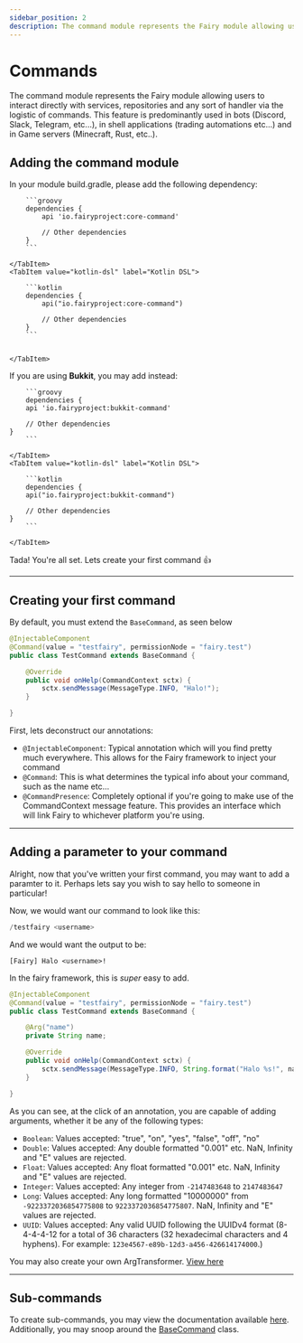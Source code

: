 ```yaml
---
sidebar_position: 2
description: The command module represents the Fairy module allowing users to interact directly with services, repositories and any sort of handler via the logistic of commands.
---
```



# Commands

The command module represents the Fairy module allowing users to interact directly with services, repositories and any sort of handler via the logistic of commands. This feature is predominantly used in bots (Discord, Slack, Telegram, etc...), in shell applications (trading automations etc...) and in Game servers (Minecraft, Rust, etc..).

## Adding the command module

In your module build.gradle, please add the following dependency:

<Tabs>
    <TabItem value="groovy" label="Groovy">

        ```groovy
        dependencies {
            api 'io.fairyproject:core-command'

            // Other dependencies
        }
        ```

    </TabItem>
    <TabItem value="kotlin-dsl" label="Kotlin DSL">

        ```kotlin
        dependencies {
            api("io.fairyproject:core-command")

            // Other dependencies
        }
        ```


    </TabItem>
</Tabs>

If you are using **Bukkit**, you may add instead:

<Tabs>
    <TabItem value="groovy" label="Groovy">

        ```groovy
        dependencies {
        api 'io.fairyproject:bukkit-command'

        // Other dependencies
    }
        ```

    </TabItem>
    <TabItem value="kotlin-dsl" label="Kotlin DSL">

        ```kotlin
        dependencies {
        api("io.fairyproject:bukkit-command")

        // Other dependencies
    }
        ```

    </TabItem>
</Tabs>


Tada! You're all set. Lets create your first command 👍

---
## Creating your first command

By default, you must extend the `BaseCommand`, as seen below

```java
@InjectableComponent
@Command(value = "testfairy", permissionNode = "fairy.test")
public class TestCommand extends BaseCommand {

    @Override
    public void onHelp(CommandContext sctx) {
        sctx.sendMessage(MessageType.INFO, "Halo!");
    }

}
```

First, lets deconstruct our annotations:
- `@InjectableComponent`: Typical annotation which will you find pretty much everywhere. This allows for the
  Fairy framework to inject your command
- `@Command`: This is what determines the typical info about your command, such as the name etc...
- `@CommandPresence`: Completely optional if you're going to make use of the CommandContext message
  feature. This provides an interface which will link Fairy to whichever platform you're using.

---
## Adding a parameter to your command

Alright, now that you've written your first command, you may want to add a paramter to it. Perhaps lets say you wish to say hello to someone in particular!

Now, we would want our command to look like this:
```s
/testfairy <username>
```

And we would want the output to be:
```
[Fairy] Halo <username>!
```

In the fairy framework, this is *super* easy to add.

```java
@InjectableComponent
@Command(value = "testfairy", permissionNode = "fairy.test")
public class TestCommand extends BaseCommand {

    @Arg("name") 
    private String name;

    @Override
    public void onHelp(CommandContext sctx) {
        sctx.sendMessage(MessageType.INFO, String.format("Halo %s!", name));
    }

}
```

As you can see, at the click of an annotation, you are capable of adding arguments, whether it be any of the following types:
- `Boolean`: Values accepted: "true", "on", "yes", "false", "off", "no"
- `Double`: Values accepted: Any double formatted "0.001" etc. NaN, Infinity and "E" values are rejected.
- `Float`: Values accepted: Any float formatted "0.001" etc. NaN, Infinity and "E" values are rejected.
- `Integer`: Values accepted: Any integer from `-2147483648` to `2147483647`
- `Long`: Values accepted: Any long formatted "10000000" from `-9223372036854775808` to `9223372036854775807`. NaN, Infinity and "E" values are rejected.
- `UUID`: Values accepted: Any valid UUID following the UUIDv4 format (8-4-4-4-12 for a total of 36 characters (32 hexadecimal characters and 4 hyphens). For example: `123e4567-e89b-12d3-a456-426614174000`.)

You may also create your own ArgTransformer. [View here](https://github.com/FairyProject/fairy/wiki/Command-Arg-Transformer)

---
## Sub-commands

To create sub-commands, you may view the documentation available [here](https://github.com/FairyProject/fairy/wiki/Command-Sub-Command). Additionally, you may snoop around the [BaseCommand](https://github.com/FairyProject/fairy/blob/v6/io.fairyproject.modules/module.command/core-command/src/main/java/io/fairyproject/command/BaseCommand.java) class.